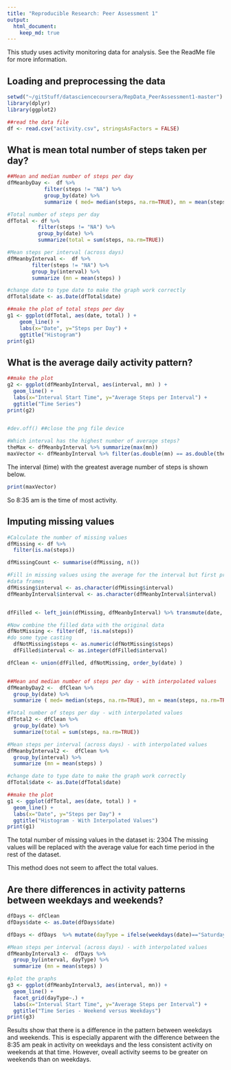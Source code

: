 ```yaml
---
title: "Reproducible Research: Peer Assessment 1"
output: 
  html_document:
    keep_md: true
---
```


This study uses activity monitoring data for analysis. See the ReadMe file for more information.

## Loading and preprocessing the data
```r

setwd("~/gitStuff/datasciencecoursera/RepData_PeerAssessment1-master")
library(dplyr)
library(ggplot2)

##read the data file
df <- read.csv("activity.csv", stringsAsFactors = FALSE)
```

## What is mean total number of steps taken per day?
```r
##Mean and median number of steps per day
dfMeanbyDay <-  df %>% 
            filter(steps != "NA") %>%
            group_by(date) %>%
            summarize ( med= median(steps, na.rm=TRUE), mn = mean(steps, na.rm=TRUE) )

#Total number of steps per day
dfTotal <- df %>% 
          filter(steps != "NA") %>%
          group_by(date) %>%
          summarize(total = sum(steps, na.rm=TRUE))

#Mean steps per interval (across days)
dfMeanbyInterval <-  df %>% 
        filter(steps != "NA") %>%
        group_by(interval) %>%
        summarize (mn = mean(steps) )

#change date to type date to make the graph work correctly
dfTotal$date <- as.Date(dfTotal$date)

##make the plot of total steps per day
g1 <- ggplot(dfTotal, aes(date, total) ) + 
    geom_line() +
    labs(x="Date", y="Steps per Day") + 
    ggtitle("Histogram")
print(g1)

```



## What is the average daily activity pattern?
```r

##make the plot
g2 <- ggplot(dfMeanbyInterval, aes(interval, mn) ) + 
  geom_line() +
  labs(x="Interval Start Time", y="Average Steps per Interval") + 
  ggtitle("Time Series")
print(g2)


#dev.off() ##close the png file device

#Which interval has the highest number of average steps?
theMax <- dfMeanbyInterval %>% summarize(max(mn))
maxVector <- dfMeanbyInterval %>% filter(as.double(mn) == as.double(theMax)) 

```
The interval (time) with the greatest average number of steps is shown below.
```r
print(maxVector)
```
So 8:35 am is the time of most activity.


## Imputing missing values
```r

#Calculate the number of missing values
dfMissing <- df %>% 
  filter(is.na(steps))

dfMissingCount <- summarise(dfMissing, n())

#Fill in missing values using the average for the interval but first prepare the 
#data frames
dfMissing$interval <- as.character(dfMissing$interval) 
dfMeanbyInterval$interval <- as.character(dfMeanbyInterval$interval) 


dfFilled <- left_join(dfMissing, dfMeanbyInterval) %>% transmute(date, interval, steps=mn)

#Now combine the filled data with the original data
dfNotMissing <- filter(df, !is.na(steps))
#do some type casting
  dfNotMissing$steps <- as.numeric(dfNotMissing$steps)
  dfFilled$interval <- as.integer(dfFilled$interval)

dfClean <- union(dfFilled, dfNotMissing, order_by(date) ) 


##Mean and median number of steps per day - with interpolated values
dfMeanbyDay2 <-  dfClean %>% 
  group_by(date) %>%
  summarize ( med= median(steps, na.rm=TRUE), mn = mean(steps, na.rm=TRUE) )

#Total number of steps per day - with interpolated values
dfTotal2 <- dfClean %>% 
  group_by(date) %>%
  summarize(total = sum(steps, na.rm=TRUE))

#Mean steps per interval (across days) - with interpolated values
dfMeanbyInterval2 <-  dfClean %>% 
  group_by(interval) %>%
  summarize (mn = mean(steps) )

#change date to type date to make the graph work correctly
dfTotal$date <- as.Date(dfTotal$date)

##make the plot
g1 <- ggplot(dfTotal, aes(date, total) ) + 
  geom_line() +
  labs(x="Date", y="Steps per Day") + 
  ggtitle("Histogram - With Interpolated Values")
print(g1)

```
The total number of missing values in the dataset is: 2304
The missing values will be replaced with the average value for each time period in the rest of the dataset. 

This method does not seem to affect the total values. 


## Are there differences in activity patterns between weekdays and weekends?
```r
dfDays <- dfClean
dfDays$date <- as.Date(dfDays$date)

dfDays <- dfDays  %>% mutate(dayType = ifelse(weekdays(date)=="Saturday" | weekdays(date)=="Sunday", "weekend", "weekday"))

#Mean steps per interval (across days) - with interpolated values
dfMeanbyInterval3 <-  dfDays %>% 
  group_by(interval, dayType) %>%
  summarize (mn = mean(steps) )

#plot the graphs
g3 <- ggplot(dfMeanbyInterval3, aes(interval, mn)) + 
  geom_line() +
  facet_grid(dayType~.) + 
  labs(x="Interval Start Time", y="Average Steps per Interval") + 
  ggtitle("Time Series - Weekend versus Weekdays")
print(g3)
```
Results show that there is a difference in the pattern between weekdays and weekends. This is especially apparent with the difference between the 8:35 am peak in activity on weekdays and the less consistent activity on weekends at that time. However, oveall activity seems to be greater on weekends than on weekdays. 
